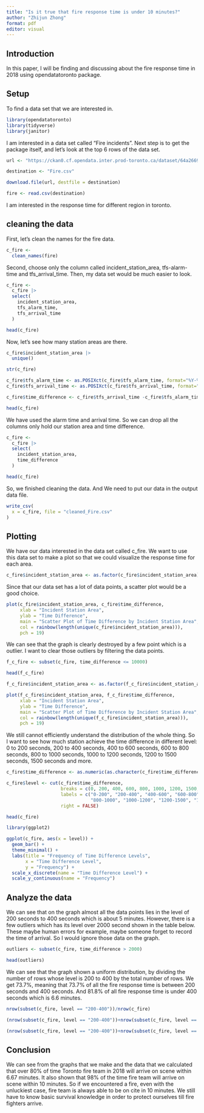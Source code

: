```yaml
---
title: "Is it true that fire response time is under 10 minutes?"
author: "Zhijun Zhong"
format: pdf
editor: visual
---
```


## Introduction

In this paper, I will be finding and discussing about the fire response time in 2018 using opendatatoronto package.

## Setup

To find a data set that we are interested in.

```r
library(opendatatoronto)
library(tidyverse)
library(janitor)
```

I am interested in a data set called "Fire incidents". Next step is to get the package itself, and let's look at the top 6 rows of the data set.

```r
url <- "https://ckan0.cf.opendata.inter.prod-toronto.ca/dataset/64a26694-01dc-4ec3-aa87-ad8509604f50/resource/1e824947-d73b-4f48-9bac-7f7f3731a6b9/download/Fire%20Incidents%20Data.csv"

destination <- "Fire.csv"

download.file(url, destfile = destination)

fire <- read.csv(destination)

```

I am interested in the response time for different region in toronto.

## cleaning the data

First, let's clean the names for the fire data.

```r
c_fire <-
  clean_names(fire)

```

Second, choose only the column called incident_station_area, tfs-alarm-time and tfs_arrival_time. Then, my data set would be much easier to look.

```r
c_fire <-
  c_fire |>
  select(
    incident_station_area,
    tfs_alarm_time, 
    tfs_arrival_time
  )

head(c_fire)
```

Now, let's see how many station areas are there.

```r
c_fire$incident_station_area |>
  unique()
```

```r
str(c_fire)

c_fire$tfs_alarm_time <- as.POSIXct(c_fire$tfs_alarm_time, format="%Y-%m-%dT%H:%M:%S", tz="UTC")
c_fire$tfs_arrival_time <- as.POSIXct(c_fire$tfs_arrival_time, format="%Y-%m-%dT%H:%M:%S", tz="UTC")
```

```r
c_fire$time_difference <- c_fire$tfs_arrival_time -c_fire$tfs_alarm_time

head(c_fire)
```

We have used the alarm time and arrival time. So we can drop all the columns only hold our station area and time difference.

```r
c_fire <-
  c_fire |>
  select(
    incident_station_area,
    time_difference
  )

head(c_fire)
```

So, we finished cleaning the data. And We need to put our data in the output data file.

```r
write_csv(
  x = c_fire, file = "cleaned_Fire.csv"
)
```

## Plotting

We have our data interested in the data set called c_fire. We want to use this data set to make a plot so that we could visualize the response time for each area.

```r
c_fire$incident_station_area <- as.factor(c_fire$incident_station_area)
```

Since that our data set has a lot of data points, a scatter plot would be a good choice.

```r
plot(c_fire$incident_station_area, c_fire$time_difference,
     xlab = "Incident Station Area",
     ylab = "Time Difference",
     main = "Scatter Plot of Time Difference by Incident Station Area",
     col = rainbow(length(unique(c_fire$incident_station_area))),
     pch = 19)
```

We can see that the graph is clearly destroyed by a few point which is a outlier. I want to clear those outliers by filtering the data points.

```r
f_c_fire <- subset(c_fire, time_difference <= 10000)

head(f_c_fire)
```

```r
f_c_fire$incident_station_area <- as.factor(f_c_fire$incident_station_area)

plot(f_c_fire$incident_station_area, f_c_fire$time_difference,
     xlab = "Incident Station Area",
     ylab = "Time Difference",
     main = "Scatter Plot of Time Difference by Incident Station Area",
     col = rainbow(length(unique(f_c_fire$incident_station_area))),
     pch = 19)
```

We still cannot efficiently understand the distribution of the whole thing. So I want to see how much station achieve the time difference in different level: 0 to 200 seconds, 200 to 400 seconds, 400 to 600 seconds, 600 to 800 seconds, 800 to 1000 seconds, 1000 to 1200 seconds, 1200 to 1500 seconds, 1500 seconds and more.

```r
c_fire$time_difference <- as.numeric(as.character(c_fire$time_difference))

c_fire$level <- cut(c_fire$time_difference,
                    breaks = c(0, 200, 400, 600, 800, 1000, 1200, 1500, Inf),
                    labels = c("0-200", "200-400", "400-600", "600-800", 
                               "800-1000", "1000-1200", "1200-1500", "1500+"),
                    right = FALSE)

head(c_fire)
```

```r
library(ggplot2)

ggplot(c_fire, aes(x = level)) +
  geom_bar() +  
  theme_minimal() +
  labs(title = "Frequency of Time Difference Levels",
       x = "Time Difference Level",
       y = "Frequency") +
  scale_x_discrete(name = "Time Difference Level") + 
  scale_y_continuous(name = "Frequency") 
```

## Analyze the data

We can see that on the graph almost all the data points lies in the level of 200 seconds to 400 seconds which is about 5 minutes. However, there is a few outliers which has its level over 2000 second shown in the table below. These maybe human errors for example, maybe someone forget to record the time of arrival. So I would ignore those data on the graph.

```r
outliers <- subset(c_fire, time_difference > 2000)

head(outliers)
```

We can see that the graph shown a uniform distribution, by dividing the number of rows whose level is 200 to 400 by the total number of rows. We get 73.7%, meaning that 73.7% of all the fire response time is between 200 seconds and 400 seconds. And 81.8% of all fire response time is under 400 seconds which is 6.6 minutes.

```r
nrow(subset(c_fire, level == "200-400"))/nrow(c_fire)

(nrow(subset(c_fire, level == "200-400"))+nrow(subset(c_fire, level == "0-200")))/nrow(c_fire)

(nrow(subset(c_fire, level == "200-400"))+nrow(subset(c_fire, level == "0-200"))+nrow(subset(c_fire, level == "400-600")))/nrow(c_fire)
```

## Conclusion

We can see from the graphs that we make and the data that we calculated that over 80% of time Toronto fire team in 2018 will arrive on scene within 6.67 minutes. It also shown that 98% of the time fire team will arrive on scene within 10 minutes. So if we encountered a fire, even with the unluckiest case, fire team is always able to be on cite in 10 minutes. We still have to know basic survival knowledge in order to protect ourselves till fire fighters arrive.
